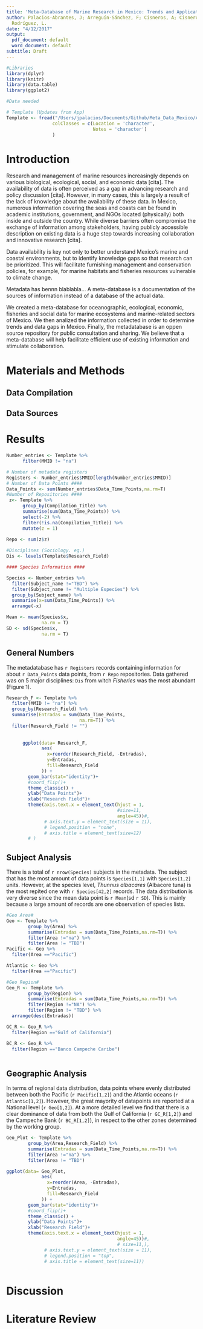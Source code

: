 ```yaml
---
title: 'Meta-Database of Marine Research in Mexico: Trends and Applications'
author: Palacios-Abrantes, J; Arreguín-Sánchez, F; Cisneros, A; Cisneros-Mata, M.A;
  Rodríguez, L.
date: "4/12/2017"
output:
  pdf_document: default
  word_document: default
subtitle: Draft
---
```


```r

#Libraries 
library(dplyr)
library(knitr)
library(data.table)
library(ggplot2)

#Data needed

# Template (Updates from App)
Template <- fread("/Users/jpalacios/Documents/Github/Meta_Data_Mexico/App_Eng/Template.csv",
                 colClasses = c(Location = 'character',
                                Notes = 'character')
                 )

```

# Introduction

Research and management of marine resources increasingly depends on various biological, ecological, social, and economic data [cita]. The availability of data is often perceived as a gap in advancing research and policy discussion [cita]. However, in many cases, this is largely a result of the lack of knowledge about the availability of these data. In Mexico, numerous information covering the seas and coasts can be found in academic institutions, government, and NGOs located (physically) both inside and outside the country. While diverse barriers often compromise the exchange of information among stakeholders, having publicly accessible description on existing data is a huge step towards increasing collaboration and innovative research [cita].

Data availability is key not only to better understand Mexico's marine and coastal environments, but to identify knowledge gaps so that research can be prioritized. This will facilitate furnishing management and conservation policies, for example, for marine habitats and fisheries resources vulnerable to climate change. 

Metadata has bennn blablabla... A meta-database is a documentation of the sources of information instead of a database of the actual data.

We created a meta-database for oceanographic, ecological, economic, fisheries and social data for marine ecosystems and marine-related sectors of Mexico. We then analized the information collected in order to determine trends and data gaps in Mexico. Finally, the metadatabase is an oppen source repository for public consultation and sharing. We believe that a meta-database will help facilitate efficient use of existing information and stimulate collaboration. 

 
# Materials and Methods
## Data Compilation

## Data Sources

# Results

```r

Number_entries <- Template %>% 
      filter(MMID != "na")

# Number of metadata registers    
Registers <- Number_entries$MMID[length(Number_entries$MMID)]
# Number of Data Points ####
Data_Points <- sum(Number_entries$Data_Time_Points,na.rm=T)
#Number of Repositories ####
 z<- Template %>% 
      group_by(Compilation_Title) %>% 
      summarise(sum(Data_Time_Points)) %>% 
      select(-2) %>% 
      filter(!is.na(Compilation_Title)) %>% 
      mutate(z = 1)
    
Repo <- sum(z$z)

#Disciplines (Sociology. eg.)
Dis <- levels(Template$Research_Field)

#### Species Information ####

Species <- Number_entries %>%
  filter(Subject_name !="TBD") %>% 
  filter(Subject_name != "Multiple Especies") %>% 
  group_by(Subject_name) %>% 
  summarise(x=sum(Data_Time_Points)) %>% 
  arrange(-x)

Mean <- mean(Species$x,
             na.rm = T)
SD <- sd(Species$x,
             na.rm = T)

```

## General Numbers
The metadatabase has `r Registers` records containing information for about `r Data_Points` data points, from `r Repo` repositories. Data gathered was on 5 major disciplines: `Dis` from witch *Fisheries* was the most abundant (Figure 1).

```r

Research_F <- Template %>% 
  filter(MMID != "na") %>% 
  group_by(Research_Field) %>% 
  summarise(Entradas = sum(Data_Time_Points,
                           na.rm=T)) %>% 
  filter(Research_Field != "")
  
      
      ggplot(data= Research_F,
             aes(
               x=reorder(Research_Field, -Entradas),
               y=Entradas,
               fill=Research_Field
             )) +
        geom_bar(stat="identity")+
        #coord_flip()+
        theme_classic() +
        ylab("Data Points")+
        xlab("Research Field")+
        theme(axis.text.x = element_text(hjust = 1,
                                         #size=11,
                                         angle=45))#,
              # axis.text.y = element_text(size = 11),
              # legend.position = "none",
              # axis.title = element_text(size=12)
        # )

```

## Subject Analysis
There is a total of `r nrow(Species)` subjects in the metadata. The subject that has the most amount of data points is `Species[1,1]` with `Species[1,2]` units. However, at the species level, *Thunnus albacares* (Albacore tuna) is the most repited one with `r Species[42,2]` records. The data distribution is very diverse since the mean data point is `r Mean`(sd `r SD`). This is mainly because a large amount of records are one observation of species lists.


```r

#Geo Area#
Geo <- Template %>% 
        group_by(Area) %>% 
        summarise(Entradas = sum(Data_Time_Points,na.rm=T)) %>% 
        filter(Area !="na") %>% 
        filter(Area != "TBD") 
Pacific <- Geo %>% 
  filter(Area =="Pacific")

Atlantic <- Geo %>% 
  filter(Area =="Pacific")

#Geo Region#
Geo_R <- Template %>% 
        group_by(Region) %>% 
        summarise(Entradas = sum(Data_Time_Points,na.rm=T)) %>% 
        filter(Region !="NA") %>% 
        filter(Region != "TBD") %>% 
  arrange(desc(Entradas))

GC_R <- Geo_R %>% 
  filter(Region =="Gulf of California")

BC_R <- Geo_R %>% 
  filter(Region =="Banco Campeche Caribe")
      
```

## Geographic Analysis
In terms of regional data distribution, data points where evenly distributed between both the Pacific (`r Pacific[1,2]`) and the Atlantic oceans (`r Atlantic[1,2]`). However, the great mayority of datapoints are reported at a National level (`r Geo[1,2]`). At a more detailed level we find that there is a clear dominance of data from both the Gulf of California (`r GC_R[1,2]`) and the Campeche Bank (`r BC_R[1,2]`), in respect to the other zones determined by the working group.

```r

Geo_Plot <- Template %>% 
        group_by(Area,Research_Field) %>% 
        summarise(Entradas = sum(Data_Time_Points,na.rm=T)) %>% 
        filter(Area !="na") %>% 
        filter(Area != "TBD") 

ggplot(data= Geo_Plot,
             aes(
               x=reorder(Area, -Entradas),
               y=Entradas,
               fill=Research_Field
             )) +
        geom_bar(stat="identity")+
        #coord_flip()+
        theme_classic() +
        ylab("Data Points")+
        xlab("Research Field")+
        theme(axis.text.x = element_text(hjust = 1,
                                         angle=45))#,
                                         # size=11,),
              # axis.text.y = element_text(size = 11),
              # legend.position = "top",
              # axis.title = element_text(size=11))
                                        
```
# Discussion
# Literature Review